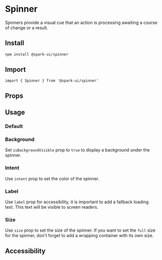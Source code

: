 
<Meta of={stories} />

# Spinner

Spinners provide a visual cue that an action is processing awaiting a course of change or a result.

## Install

```sh
npm install @spark-ui/spinner
```

## Import

```tsx
import { Spinner } from '@spark-ui/spinner'
```

## Props

<ArgTypes of={Spinner} />

## Usage

### Default

<Canvas of={stories.Default} />

### Background

Set `isBackgroundVisible` prop to `true` to display a background under the spinner.

<Canvas of={stories.Background} />

### Intent

Use `intent` prop to set the color of the spinner.

<Canvas of={stories.Intents} />

### Label

Use `label` prop for accessibility, it is important to add a fallback loading text. This text will be visible to screen readers.

<Canvas of={stories.Label} />

### Size

Use `size` prop to set the size of the spinner. If you want to set the `full` size for the spinner, don't forget to add a wrapping container with its own size.

<Canvas of={stories.Sizes} />

## Accessibility

<A11yReport of="spinner" />
